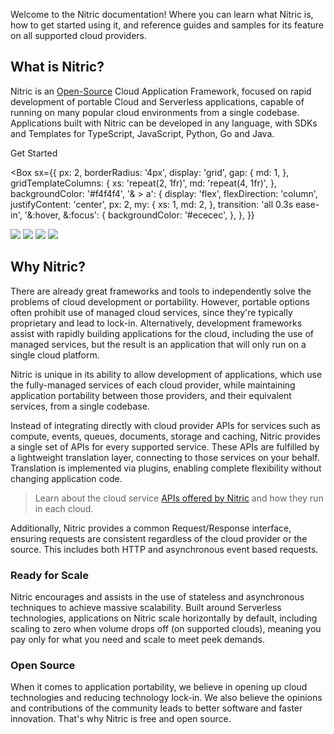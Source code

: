 Welcome to the Nitric documentation! Where you can learn what Nitric is, how to get started using it, and reference guides and samples for its feature on all supported cloud providers.

## What is Nitric?

Nitric is an <a href="https://github.com/nitrictech/nitric" target="_blank">Open-Source</a> Cloud Application Framework, focused on rapid development of portable Cloud and Serverless applications, capable of running on many popular cloud environments from a single codebase. Applications built with Nitric can be developed in any language, with SDKs and Templates for TypeScript, JavaScript, Python, Go and Java.

<Box textAlign="center" my={4}>
  <LinkButton variant="contained" href="/docs/getting-started">
    Get Started
  </LinkButton>
</Box>

<Box
  sx={{
    px: 2,
    borderRadius: '4px',
    display: 'grid',
    gap: {
      md: 1,
    },
    gridTemplateColumns: {
      xs: 'repeat(2, 1fr)',
      md: 'repeat(4, 1fr)',
    },
    backgroundColor: '#f4f4f4',
    '& > a': {
      display: 'flex',
      flexDirection: 'column',
      justifyContent: 'center',
      px: 2,
      my: {
        xs: 1,
        md: 2,
      },
      transition: 'all 0.3s ease-in',
      '&:hover, &:focus': {
        backgroundColor: '#ececec',
      },
    },
  }}
>
  <Link href="/docs/getting-started">
    <img src="/img/logos/aws.svg" noMargin priority height={70} />
  </Link>
  <Link href="/docs/getting-started">
    <img src="/img/logos/gcp.svg" noMargin priority height={100} />
  </Link>
  <Link href="/docs/getting-started">
    <img src="/img/logos/azure.svg" noMargin priority height={100} />
  </Link>
  <Link href="/docs/getting-started">
    <img src="/img/logos/digital-ocean.svg" noMargin priority height={100} />
  </Link>
</Box>

## Why Nitric?

There are already great frameworks and tools to independently solve the problems of cloud development or portability. However, portable options often prohibit use of managed cloud services, since they're typically proprietary and lead to lock-in. Alternatively, development frameworks assist with rapidly building applications for the cloud, including the use of managed services, but the result is an application that will only run on a single cloud platform.

Nitric is unique in its ability to allow development of applications, which use the fully-managed services of each cloud provider, while maintaining application portability between those providers, and their equivalent services, from a single codebase.

Instead of integrating directly with cloud provider APIs for services such as compute, events, queues, documents, storage and caching, Nitric provides a single set of APIs for every supported service. These APIs are fulfilled by a lightweight translation layer, connecting to those services on your behalf. Translation is implemented via plugins, enabling complete flexibility without changing application code.

> Learn about the cloud service [APIs offered by Nitric](intro/concepts/nitric-apis) and how they run in each cloud.

Additionally, Nitric provides a common Request/Response interface, ensuring requests are consistent regardless of the cloud provider or the source. This includes both HTTP and asynchronous event based requests.

### Ready for Scale

Nitric encourages and assists in the use of stateless and asynchronous techniques to achieve massive scalability. Built around Serverless technologies, applications on Nitric scale horizontally by default, including scaling to zero when volume drops off (on supported clouds), meaning you pay only for what you need and scale to meet peek demands.

### Open Source

When it comes to application portability, we believe in opening up cloud technologies and reducing technology lock-in. We also believe the opinions and contributions of the community leads to better software and faster innovation. That's why Nitric is free and open source.

